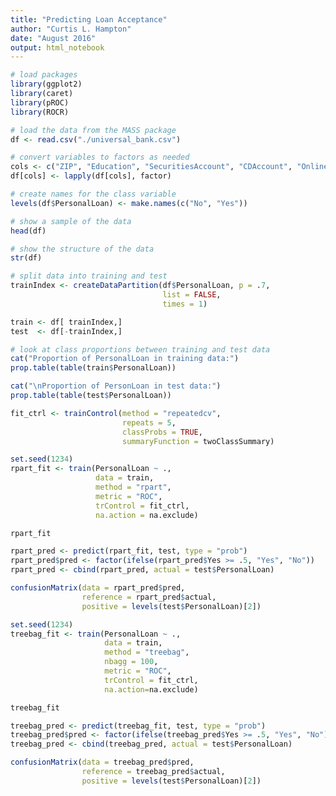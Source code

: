 ```yaml
---
title: "Predicting Loan Acceptance"
author: "Curtis L. Hampton"
date: "August 2016"
output: html_notebook
---
```


```r
# load packages
library(ggplot2)
library(caret)
library(pROC)
library(ROCR)
```

```r
# load the data from the MASS package
df <- read.csv("./universal_bank.csv")
```

```r
# convert variables to factors as needed
cols <- c("ZIP", "Education", "SecuritiesAccount", "CDAccount", "Online", "CreditCard", "PersonalLoan")
df[cols] <- lapply(df[cols], factor)
```

```r
# create names for the class variable
levels(df$PersonalLoan) <- make.names(c("No", "Yes"))
```

```r
# show a sample of the data
head(df)
```

```r
# show the structure of the data
str(df)
```

```r
# split data into training and test
trainIndex <- createDataPartition(df$PersonalLoan, p = .7, 
                                  list = FALSE, 
                                  times = 1)

train <- df[ trainIndex,]
test  <- df[-trainIndex,]
```

```r
# look at class proportions between training and test data
cat("Proportion of PersonalLoan in training data:")
prop.table(table(train$PersonalLoan))
```

```r
cat("\nProportion of PersonLoan in test data:")
prop.table(table(test$PersonalLoan))
```

```r
fit_ctrl <- trainControl(method = "repeatedcv", 
                         repeats = 5,
                         classProbs = TRUE,
                         summaryFunction = twoClassSummary)
```

```r
set.seed(1234)
rpart_fit <- train(PersonalLoan ~ ., 
                   data = train,
                   method = "rpart",
                   metric = "ROC",
                   trControl = fit_ctrl,
                   na.action = na.exclude)
```

```r
rpart_fit
```

```r
rpart_pred <- predict(rpart_fit, test, type = "prob")
rpart_pred$pred <- factor(ifelse(rpart_pred$Yes >= .5, "Yes", "No"))
rpart_pred <- cbind(rpart_pred, actual = test$PersonalLoan)
```

```r
confusionMatrix(data = rpart_pred$pred, 
                reference = rpart_pred$actual, 
                positive = levels(test$PersonalLoan)[2])
```

```r
set.seed(1234)
treebag_fit <- train(PersonalLoan ~ ., 
                     data = train,
                     method = "treebag",
                     nbagg = 100,
                     metric = "ROC",
                     trControl = fit_ctrl, 
                     na.action=na.exclude)
```

```r
treebag_fit
```

```r
treebag_pred <- predict(treebag_fit, test, type = "prob")
treebag_pred$pred <- factor(ifelse(treebag_pred$Yes >= .5, "Yes", "No"))
treebag_pred <- cbind(treebag_pred, actual = test$PersonalLoan)
```

```r
confusionMatrix(data = treebag_pred$pred, 
                reference = treebag_pred$actual, 
                positive = levels(test$PersonalLoan)[2])
```